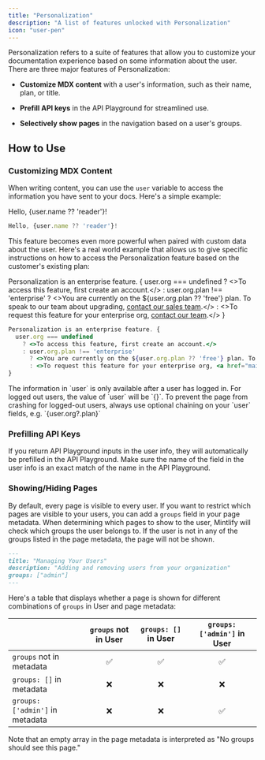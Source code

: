 ```yaml
---
title: "Personalization"
description: "A list of features unlocked with Personalization"
icon: "user-pen"
---
```


Personalization refers to a suite of features that allow you to customize your
documentation experience based on some information about the user. There are
three major features of Personalization:

- **Customize MDX content** with a user's information, such as their name, plan, or title.

- **Prefill API keys** in the API Playground for streamlined use.

- **Selectively show pages** in the navigation based on a user's groups.

## How to Use

### Customizing MDX Content

When writing content, you can use the `user` variable to access the information you have sent to your docs. Here's a simple example:

Hello, {user.name ?? 'reader'}!

```jsx
Hello, {user.name ?? 'reader'}!
```

This feature becomes even more powerful when paired with custom data about the user. Here's a real world example that allows us to give specific instructions on how to access the Personalization feature based on the customer's existing plan:

Personalization is an enterprise feature. {
user.org === undefined
? <>To access this feature, first create an account.</>
: user.org.plan !== 'enterprise'
? <>You are currently on the ${user.org.plan ?? 'free'} plan. To speak to our team about upgrading, <a href="mailto:sales@mintlify.com">contact our sales team</a>.</>
: <>To request this feature for your enterprise org, <a href="mailto:sales@mintlify.com">contact our team</a>.</>
}

```jsx
Personalization is an enterprise feature. {
  user.org === undefined
    ? <>To access this feature, first create an account.</>
    : user.org.plan !== 'enterprise'
      ? <>You are currently on the ${user.org.plan ?? 'free'} plan. To speak to our team about upgrading, <a href="mailto:sales@mintlify.com">contact our sales team</a>.</>
      : <>To request this feature for your enterprise org, <a href="mailto:sales@mintlify.com">contact our team</a>.</>
}
```

<Note>
  The information in `user` is only available after a user has logged in. For
  logged out users, the value of `user` will be `{}`. To prevent the page from
  crashing for logged-out users, always use optional chaining on your `user`
  fields, e.g. `{user.org?.plan}`
</Note>

### Prefilling API Keys

If you return API Playground inputs in the user info, they will automatically be prefilled in the API Playground. Make sure the name of the field in the user info is an exact match of the name in the API Playground.

### Showing/Hiding Pages

By default, every page is visible to every user. If you want to restrict which pages are visible to your users, you can add a `groups` field in your page metadata.
When determining which pages to show to the user, Mintlify will check which groups the user belongs to.
If the user is not in any of the groups listed in the page metadata, the page will not be shown.

```md
---
title: "Managing Your Users"
description: "Adding and removing users from your organization"
groups: ["admin"]
---
```

Here's a table that displays whether a page is shown for different combinations of `groups` in User and page metadata:

|                                 | `groups` not in User | `groups: []` in User | `groups: ['admin']` in User |
| :------------------------------ | :------------------: | :------------------: | :-------------------------: |
| `groups` not in metadata        |          ✅          |          ✅          |             ✅              |
| `groups: []` in metadata        |          ❌          |          ❌          |             ❌              |
| `groups: ['admin']` in metadata |          ❌          |          ❌          |             ✅              |

<Note>
  Note that an empty array in the page metadata is interpreted as "No groups
  should see this page."
</Note>